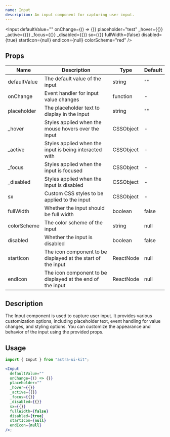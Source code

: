 ```yaml
---
name: Input
description: An input component for capturing user input.
---
```



<NextSeo
  title="Input Component - Astra UI Kit"
  description="An input component for capturing user input."
/>


<Input
  defaultValue=""
  onChange={() => {}}
  placeholder="test"
  _hover={{}}
  _active={{}}
  _focus={{}}
  _disabled={{}}
  sx={{}}
  fullWidth={false}
  disabled={true}
  startIcon={null}
  endIcon={null}
  colorScheme="red"
/>

## Props

| Name         | Description                                                  | Type      | Default |
| ------------ | ------------------------------------------------------------ | --------- | ------- |
| defaultValue | The default value of the input                               | string    | ""      |
| onChange     | Event handler for input value changes                        | function  | -       |
| placeholder  | The placeholder text to display in the input                 | string    | ""      |
| \_hover      | Styles applied when the mouse hovers over the input          | CSSObject | -       |
| \_active     | Styles applied when the input is being interacted with       | CSSObject | -       |
| \_focus      | Styles applied when the input is focused                     | CSSObject | -       |
| \_disabled   | Styles applied when the input is disabled                    | CSSObject | -       |
| sx           | Custom CSS styles to be applied to the input                 | CSSObject | -       |
| fullWidth    | Whether the input should be full width                       | boolean   | false   |
| colorScheme  | The color scheme of the input                                | string    | null    |
| disabled     | Whether the input is disabled                                | boolean   | false   |
| startIcon    | The icon component to be displayed at the start of the input | ReactNode | null    |
| endIcon      | The icon component to be displayed at the end of the input   | ReactNode | null    |

## Description

The Input component is used to capture user input. It provides various customization options, including placeholder text, event handling for value changes, and styling options. You can customize the appearance and behavior of the input using the provided props.

## Usage

```jsx
import { Input } from "astra-ui-kit";

<Input
  defaultValue=""
  onChange={() => {}}
  placeholder=""
  _hover={{}}
  _active={{}}
  _focus={{}}
  _disabled={{}}
  sx={{}}
  fullWidth={false}
  disabled={true}
  startIcon={null}
  endIcon={null}
/>;
```
